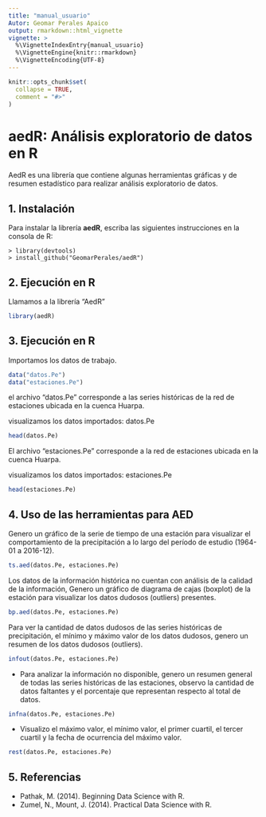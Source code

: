 ---
title: "manual_usuario"
Autor: Geomar Perales Apaico
output: rmarkdown::html_vignette
vignette: >
  %\VignetteIndexEntry{manual_usuario}
  %\VignetteEngine{knitr::rmarkdown}
  %\VignetteEncoding{UTF-8}
---

```{r, include = FALSE}
knitr::opts_chunk$set(
  collapse = TRUE,
  comment = "#>"
)
```

# **aedR: Análisis exploratorio de datos en R**

AedR es una librería que contiene algunas herramientas gráficas y de resumen estadístico para realizar análisis exploratorio de datos.

## 1. Instalación

Para instalar la librería **aedR**, escriba las siguientes instrucciones en la consola de R:

```	
> library(devtools)
> install_github("GeomarPerales/aedR")		
```

## 2. Ejecución en R

Llamamos a la librería "AedR"
```{r}
library(aedR)
```

## 3. Ejecución en R
Importamos los datos de trabajo.
```{r}
data("datos.Pe")
data("estaciones.Pe")
```

el archivo "datos.Pe" corresponde a las series históricas de la red de estaciones ubicada en la cuenca Huarpa.

visualizamos los datos importados: datos.Pe
```{r}
head(datos.Pe)
```

El archivo "estaciones.Pe" corresponde a la red de estaciones ubicada en la cuenca Huarpa.

visualizamos los datos importados: estaciones.Pe
```{r}
head(estaciones.Pe)
```
## 4. Uso de las herramientas para AED

Genero un gráfico de la serie de tiempo de una estación para visualizar el comportamiento de la precipitación a lo largo del período de estudio (1964-01 a 2016-12).
```{r}
ts.aed(datos.Pe, estaciones.Pe)
```

Los datos de la información histórica no cuentan con análisis de la calidad de la información, Genero un gráfico de diagrama de cajas (boxplot) de la estación para visualizar los datos dudosos (outliers) presentes.

```{r}
bp.aed(datos.Pe, estaciones.Pe)
```

Para ver la cantidad de datos dudosos de las series históricas de precipitación, el mínimo y máximo valor de los datos dudosos, genero un resumen de los datos dudosos (outliers).

```{r}
infout(datos.Pe, estaciones.Pe)
```

- Para analizar la información no disponible, genero un resumen general de todas las series históricas de las estaciones, observo la cantidad de datos faltantes y el porcentaje que representan respecto al total de datos.
```{r}
infna(datos.Pe, estaciones.Pe)
```

- Visualizo el máximo valor, el mínimo valor, el primer cuartil, el tercer cuartil y la fecha de ocurrencia del máximo valor.
```{r}
rest(datos.Pe, estaciones.Pe)
```

## 5. Referencias

* Pathak, M. (2014). Beginning Data Science with R.
* Zumel, N., Mount, J. (2014). Practical Data Science with R.

